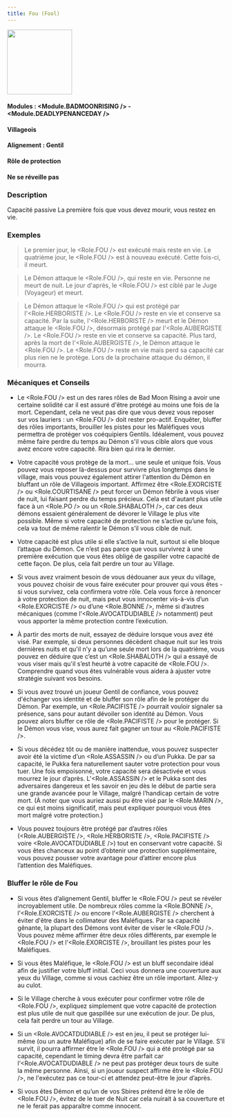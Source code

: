 ```yaml
---
title: Fou (Fool)
---
```



<img src='/img/blood-on-the-clocktower/roles/fou.png' height='150' />

#### Modules : <Module.BADMOONRISING /> - <Module.DEADLYPENANCEDAY />
#### Villageois
#### Alignement : Gentil
#### Rôle de protection
#### Ne se réveille pas

### Description
Capacité passive
La première fois que vous devez mourir, vous restez en vie.

### Exemples
> Le premier jour, le <Role.FOU /> est exécuté mais reste en vie. Le quatrième jour, le <Role.FOU /> est à nouveau exécuté. Cette fois-ci, il meurt. 

> Le Démon attaque le <Role.FOU />, qui reste en vie. Personne ne meurt de nuit. Le jour d'après, le <Role.FOU /> est ciblé par le Juge (Voyageur) et meurt. 

> Le Démon attaque le <Role.FOU /> qui est protégé par l'<Role.HERBORISTE />. Le <Role.FOU /> reste en vie et conserve sa capacité. Par la suite, l'<Role.HERBORISTE /> meurt et le Démon attaque le <Role.FOU />, désormais protégé par l'<Role.AUBERGISTE />. Le <Role.FOU /> reste en vie et conserve sa capacité. Plus tard, après la mort de l'<Role.AUBERGISTE />, le Démon attaque le <Role.FOU />. Le <Role.FOU /> reste en vie mais perd sa capacité car plus rien ne le protège. Lors de la prochaine attaque du démon, il mourra.


### Mécaniques et Conseils
- Le <Role.FOU /> est un des rares rôles de Bad Moon Rising a avoir une certaine solidité car il est assuré d'être protégé au moins une fois de la mort. Cependant, cela ne veut pas dire que vous devez vous reposer sur vos lauriers : un <Role.FOU /> doit rester pro-actif. Enquêter, bluffer des rôles importants, brouiller les pistes pour les Maléfiques vous permettra de protéger vos coéquipiers Gentils. Idéalement, vous pouvez même faire perdre du temps au Démon s'il vous cible alors que vous avez encore votre capacité. Rira bien qui rira le dernier.

- Votre capacité vous protège de la mort… une seule et unique fois. Vous pouvez vous reposer là-dessus pour survivre plus longtemps dans le village, mais vous pouvez également attirer l'attention du Démon en bluffant un rôle de Villageois important. Affirmez être <Role.EXORCISTE /> ou <Role.COURTISANE /> peut forcer un Démon fébrile à vous viser de nuit, lui faisant perdre du temps précieux. Cela est d'autant plus utile face à un <Role.PO /> ou un <Role.SHABALOTH />, car ces deux démons essaient généralement de dévorer le Village le plus vite possible. Même si votre capacité de protection ne s’active qu’une fois, cela va tout de même ralentir le Démon s’il vous cible de nuit.

- Votre capacité est plus utile si elle s’active la nuit, surtout si elle bloque l’attaque du Démon. Ce n’est pas parce que vous survivrez à une première exécution que vous êtes obligé de gaspiller votre capacité de cette façon. De plus, cela fait perdre un tour au Village.

- Si vous avez vraiment besoin de vous dédouaner aux yeux du village, vous pouvez choisir de vous faire exécuter pour prouver qui vous êtes - si vous survivez, cela confirmera votre rôle. Cela vous force à renoncer à votre protection de nuit, mais peut vous innocenter vis-à-vis d’un <Role.EXORCISTE /> ou d’une <Role.BONNE />, même si d’autres mécaniques (comme l’<Role.AVOCATDUDIABLE /> notamment) peut vous apporter la même protection contre l’exécution.

- À partir des morts de nuit, essayez de déduire lorsque vous avez été visé. Par exemple, si deux personnes décèdent chaque nuit sur les trois dernières nuits et qu'il n’y a qu’une seule mort lors de la quatrième, vous pouvez en déduire que c’est un <Role.SHABALOTH /> qui a essayé de vous viser mais qu'il s’est heurté à votre capacité de <Role.FOU />. Comprendre quand vous êtes vulnérable vous aidera à ajuster votre stratégie suivant vos besoins.

- Si vous avez trouvé un joueur Gentil de confiance, vous pouvez d'échanger vos identité et de bluffer son rôle afin de le protéger du Démon. Par exemple, un <Role.PACIFISTE /> pourrait vouloir signaler sa présence, sans pour autant dévoiler son identité au Démon. Vous pouvez alors bluffer ce rôle de <Role.PACIFISTE /> pour le protéger. Si le Démon vous vise, vous aurez fait gagner un tour au <Role.PACIFISTE />.

- Si vous décédez tôt ou de manière inattendue, vous pouvez suspecter avoir été la victime d’un <Role.ASSASSIN /> ou d’un Pukka. De par sa capacité, le Pukka fera naturellement sauter votre protection pour vous tuer. Une fois empoisonné, votre capacité sera désactivée et vous mourrez le jour d’après. L'<Role.ASSASSIN /> et le Pukka sont des adversaires dangereux et les savoir en jeu dès le début de partie sera une grande avancée pour le Village, malgré l’handicap certain de votre mort. (À noter que vous auriez aussi pu être visé par le <Role.MARIN />, ce qui est moins significatif, mais peut expliquer pourquoi vous êtes mort malgré votre protection.)

- Vous pouvez toujours être protégé par d’autres rôles (<Role.AUBERGISTE />, <Role.HERBORISTE />, <Role.PACIFISTE /> voire <Role.AVOCATDUDIABLE />) tout en conservant votre capacité. Si vous êtes chanceux au point d’obtenir une protection supplémentaire, vous pouvez pousser votre avantage pour d’attirer encore plus l’attention des Maléfiques.

### Bluffer le rôle de Fou
- Si vous êtes d’alignement Gentil, bluffer le <Role.FOU /> peut se révéler incroyablement utile. De nombreux rôles comme la <Role.BONNE />, l’<Role.EXORCISTE /> ou encore l’<Role.AUBERGISTE /> cherchent à éviter d'être dans le collimateur des Maléfiques. Par sa capacité gênante, la plupart des Démons vont éviter de viser le <Role.FOU />. Vous pouvez même affirmer être deux rôles différents, par exemple le <Role.FOU /> et l’<Role.EXORCISTE />, brouillant les pistes pour les Maléfiques.

- Si vous êtes Maléfique, le <Role.FOU /> est un bluff secondaire idéal afin de justifier votre bluff initial. Ceci vous donnera une couverture aux yeux du Village, comme si vous cachiez être un rôle important. Allez-y au culot.

- Si le Village cherche à vous exécuter pour confirmer votre rôle de <Role.FOU />, expliquez simplement que votre capacité de protection est plus utile de nuit que gaspillée sur une exécution de jour. De plus, cela fait perdre un tour au Village.

- Si un <Role.AVOCATDUDIABLE /> est en jeu, il peut se protéger lui-même (ou un autre Maléfique) afin de se faire exécuter par le Village. S’il survit, il pourra affirmer être le <Role.FOU /> qui a été protégé par sa capacité, cependant le timing devra être parfait car l’<Role.AVOCATDUDIABLE /> ne peut pas protéger deux tours de suite la même personne. Ainsi, si un joueur suspect affirme être le <Role.FOU />, ne l'exécutez pas ce tour-ci et attendez peut-être le jour d’après.

- Si vous êtes Démon et qu’un de vos Sbires prétend être le rôle de <Role.FOU />, évitez de le tuer de Nuit car cela nuirait à sa couverture et ne le ferait pas apparaître comme innocent.
